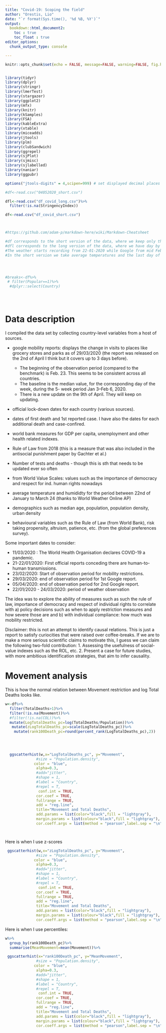 ```yaml
---
title: "Covid-19: Scoping the field"
author: "Orestis, Lio"
date: "`r format(Sys.time(), '%d %B, %Y')`"
output: 
  bookdown::html_document2: 
    toc : true
    toc_float : true
editor_options: 
  chunk_output_type: console

---
```


```r
knitr::opts_chunk$set(echo = FALSE, message=FALSE, warning=FALSE, fig.height = 6, fig.width = 12)


library(tidyr)
library(dplyr)
library(stringr)
library(lmerTest)
library(stargazer)
library(ggplot2)
library(mfx)
library(knitr)
library(kSamples)
library(FSA)
library(kableExtra)
library(xtable)
library(miceadds)
library(jtools)
library(plm)
library(clubSandwich)
library(ggrepel)
library(sjPlot)
library(sjmisc)
library(sjlabelled)
library(naniar)
library(ggpubr)

options("jtools-digits" = 4,scipen=999) # set displayed decimal places to 4

#df<-read.csv("04052020_short.csv")

dfl<-read.csv("df_covid_long.csv")%>%
  filter(!is.na(StringencyIndex))

df<-read.csv("df_covid_short.csv")



#https://github.com/adam-p/markdown-here/wiki/Markdown-Cheatsheet

#df corresponds to the short version of the data, where we keep only the last observed date by Google. 
#dfl corresponds to the long version of the data, where we have day by day observations for Google and for the weather.
#The weather starts recording from 22-01-2020 while Google from mid Feb. 
#In the short version we take average temperatures and the last day of Google. 




#breaks<-df%>%
 # filter(Popular==1)%>%
  #dplyr::select(Country)





```

# Data description
I compiled the data set by collecting country-level variables from a host of sources. 

* google mobility reports: displays the change in visits to places like grocery stores and parks as of 29/03/2020 (the report was released on the 2nd of April I think but it covers up to 3 days before). 
  * The beginning of the observation period (compared to the benchmark) is Feb. 23. This seems to be consistent across all countries.
  * The baseline is the median value, for the corresponding day of the week, during the 5- week period Jan 3–Feb 6, 2020.
  * There is a new update on the 9th of April. They will keep on updating. 
* official lock-down dates for each country (various sources).
* dates of first death and 1st reported case. I have also the dates for each additional death and case-confired. 
* world bank measures for GDP per capita, unemployment and other health related indexes. 
* Rule of Law from 2018 (this is a measure that was also included in the antisocial punishment paper by Gachter et al.)
* Number of tests and deaths - though this is sth that needs to be updated ever so often

* from World Value Scales: values such as the importance of democracy and respect for ind. human rights nowadays
* average temperature and humididty for the period between 22nd of January to March 24 (thanks to World Weather Online AP)
* demographics such as median age, population, population density, urban density
* behavioural variables such as the Rule of Law (from World Bank), risk taking propensity, altruism, patience, etc. (from the global preferences survey). 


Some important dates to consider:

* 11/03/2020 : The World Health Organisation declares COVID-19 a pandemic. 
* 21-22/01/2020: First official reports conceding there are human-to-human transmissions.
* 23/02/2020: Start of observation period for mobility restrictions.
* 29/03/2020: end of observation period for 1st Google report. 
* 05/04/2020: end of observation period for 2nd Google report. 
* 22/01/2020 - 24/03/2020: period of weather observation

The idea was to explore the ability of measures such as such the rule of law, importance of democracy and respect of individual rights to correlate with a) policy decisions such as when to apply restriction measures and how severe those are and b) with individual compliance: how much was mobility restricted. 

Disclaimer: this is not an attempt to identify causal relations. This is just a report to satisfy curiocities that were raised over coffee-breaks. If we are to make a more serious scientific claims to motivate this, I guess we can claim the following two-fold contribution:
1. Assessing the usefulness of social-value indexes such as the ROL, etc. 
2. Present a case for future studies, with more ambitious identification strategies, that aim to infer causality. 





# Movement analysis

This is how the normal relation between Movement restriction and log Total Deaths looks like. 


```r


w<-df%>%
  filter(TotalDeaths>1)%>%
  filter(!is.na(Movement))%>%
  #filter(!is.na(COL))%>%
  mutate(LogTotalDeaths_pc=log(TotalDeaths/Population))%>%
   mutate(zLogTotalDeaths_pc=scale(LogTotalDeaths_pc))%>%
    mutate(rank100Death_pc=round(percent_rank(LogTotalDeaths_pc),2))

  
  
  
  ggscatterhist(w,x="LogTotalDeaths_pc", y="Movement",
              #size = "Population.density",
             color = "blue",
              alpha=0.3,
              #add="jitter",
              #shape = 1,
              #label = "Country",
              #repel = T,
               conf.int = TRUE,
              cor.coef = TRUE,
              fullrange = TRUE,
              add = "reg.line",
              title="Movement and Total Deaths",
              add.params = list(color="black",fill = "lightgray"),
              margin.params = list(colour="black",fill = "lightgray"),
              cor.coeff.args = list(method = "pearson",label.sep = "\n", size = 5, digits=4,p.accuracy=0.001))




```


Here is when I use z-scores

```r
 ggscatterhist(w,x="zLogTotalDeaths_pc", y="Movement",
              #size = "Population.density",
             color = "blue",
              alpha=0.3,
              #add="jitter",
              #shape = 1,
              #label = "Country",
              #repel = T,
               conf.int = TRUE,
              cor.coef = TRUE,
              fullrange = TRUE,
              add = "reg.line",
              title="Movement and Total Deaths",
              add.params = list(color="black",fill = "lightgray"),
              margin.params = list(colour="black",fill = "lightgray"),
              cor.coeff.args = list(method = "pearson",label.sep = "\n", size = 5, digits=4,p.accuracy=0.001))


```

Here is when I use percentiles:


```r

w%>%
  group_by(rank100Death_pc)%>%
  summarise(MeanMovement=mean(Movement))%>%

 ggscatterhist(x="rank100Death_pc", y="MeanMovement",
              #size = "Population.density",
             color = "blue",
              alpha=0.3,
              #add="jitter",
              #shape = 1,
              #label = "Country",
              #repel = T,
               conf.int = TRUE,
              cor.coef = TRUE,
              fullrange = TRUE,
              add = "reg.line",
              title="Movement and Total Deaths",
              add.params = list(color="black",fill = "lightgray"),
              margin.params = list(colour="black",fill = "lightgray"),
              cor.coeff.args = list(method = "pearson",label.sep = "\n", size = 5, digits=4,p.accuracy=0.001))


```





